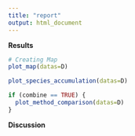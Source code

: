 ```yaml
---
title: "report"
output: html_document
---
```


**Results**

```r
# Creating Map
plot_map(datas=D)
```


```r
plot_species_accumulation(datas=D)
```


```r
if (combine == TRUE) {
  plot_method_comparison(datas=D)
}
```


**Discussion**

